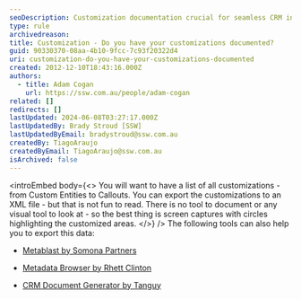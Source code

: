 ```yaml
---
seoDescription: Customization documentation crucial for seamless CRM integration, ensure accurate tracking of custom entities, callouts and more with screen captures and highlighted areas.
type: rule
archivedreason:
title: Customization - Do you have your customizations documented?
guid: 90330370-08aa-4b10-9fcc-7c93f20322d4
uri: customization-do-you-have-your-customizations-documented
created: 2012-12-10T18:43:16.000Z
authors:
  - title: Adam Cogan
    url: https://ssw.com.au/people/adam-cogan
related: []
redirects: []
lastUpdated: 2024-06-08T03:27:17.000Z
lastUpdatedBy: Brady Stroud [SSW]
lastUpdatedByEmail: bradystroud@ssw.com.au
createdBy: TiagoAraujo
createdByEmail: TiagoAraujo@ssw.com.au
isArchived: false
---
```


<introEmbed
  body={<>
You will want to have a list of all customizations - from Custom Entities to Callouts. You can export the customizations to an XML file - but that is not fun to read. There is no tool to document or any visual tool to look at - so the best thing is screen captures with circles highlighting the customized areas.
  </>}
/>
The following tools can also help you to export this data:

- [Metablast by Somona Partners](https://community.dynamics.com/blogs/post/?postid=ec331b6a-93f6-4146-9506-1f2200a3318a)

- [Metadata Browser by Rhett Clinton](https://crmbusiness.wordpress.com/2011/02/22/crm-2011-metadata-browser-project-on-codeplex)

- [CRM Document Generator by Tanguy](http://mscrmtools.blogspot.com/2012/05/tool-updated-metadata-document.html)
